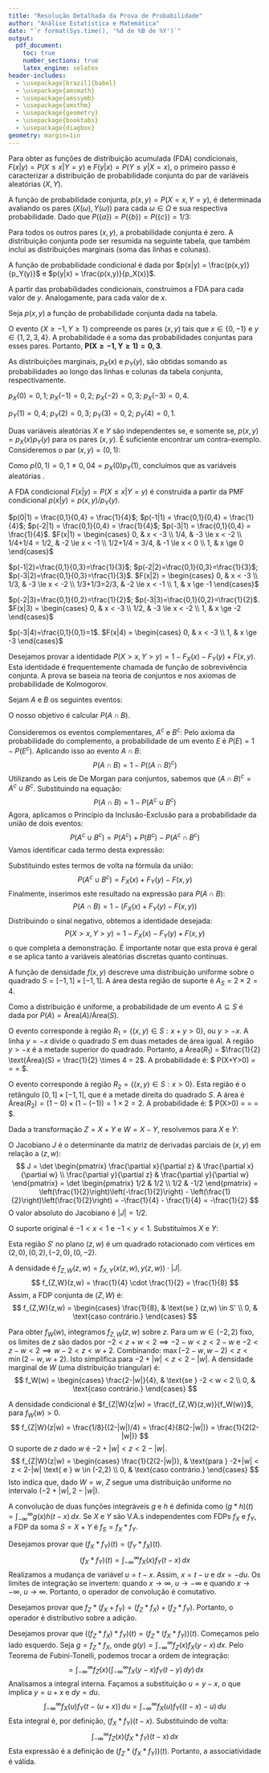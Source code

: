 ```yaml
---
title: "Resolução Detalhada da Prova de Probabilidade"
author: "Análise Estatística e Matemática"
date: "`r format(Sys.time(), '%d de %B de %Y')`"
output: 
  pdf_document:
    toc: true
    number_sections: true
    latex_engine: xelatex
header-includes:
  - \usepackage[brazil]{babel}
  - \usepackage{amsmath}
  - \usepackage{amssymb}
  - \usepackage{amsthm}
  - \usepackage{geometry}
  - \usepackage{booktabs}
  - \usepackage{diagbox}
geometry: margin=1in
---
```




\begin{problema}{}{pr-1}
	Seja $\Omega = \{a, b, c\}$  um espaço amostral, ${\cal F}={\cal P}(\Omega)$ o conjunto de partes de $\Omega$ como sua $\sigma$-álgebra e $P(\{\omega\})=\frac{1}{3}$ para todo $\omega \in \Omega.$ Consideremos as variáveis aleatórias $X$ e $Y$ definidas em $(\Omega, {\cal F}, P)$ como
	$$
	X(\omega) =
	\begin{cases}
		1, &  \text{se}  \quad  \omega=a, \ \text{ou} \ \omega = b,  \\
		0, &  \text{se}  \quad  \omega=c
	\end{cases} 
	\qquad \text{e} \qquad 
	Y(\omega) =
	\begin{cases}
		\ \pi, &  \text{se}  \quad  \omega=a, \\
		\ \frac{1}{2}, &  \text{se}  \quad  \omega=b, \\
		-1, &  \text{se}  \quad  \omega=c
	\end{cases} 
	$$
	Obtenha as distribuições condicionais acumuladas $F(X|Y)$ e $F(Y|X)$.
\end{problema}

\subsection*{Resolução do Problema 1}

Para obter as funções de distribuição acumulada (FDA) condicionais, $F(x|y) = P(X \le x | Y=y)$ e $F(y|x) = P(Y \le y | X=x)$, o primeiro passo é caracterizar a distribuição de probabilidade conjunta do par de variáveis aleatórias $(X, Y)$.

\subsubsection*{1. Determinação da Função de Probabilidade Conjunta}

A função de probabilidade conjunta, $p(x, y) = P(X=x, Y=y)$, é determinada avaliando os pares $(X(\omega), Y(\omega))$ para cada $\omega \in \Omega$ e sua respectiva probabilidade. Dado que $P(\{a\}) = P(\{b\}) = P(\{c\}) = 1/3$:

\begin{itemize}
    \item Para $\omega = a$: Temos $X(a) = 1$ e $Y(a) = \pi$. A probabilidade deste evento é $P(\{a\}) = 1/3$. Portanto, $p(1, \pi) = P(X=1, Y=\pi) = 1/3$.
    
    \item Para $\omega = b$: Temos $X(b) = 1$ e $Y(b) = 1/2$. A probabilidade deste evento é $P(\{b\}) = 1/3$. Portanto, $p(1, 1/2) = P(X=1, Y=1/2) = 1/3$.
    
    \item Para $\omega = c$: Temos $X(c) = 0$ e $Y(c) = -1$. A probabilidade deste evento é $P(\{c\}) = 1/3$. Portanto, $p(0, -1) = P(X=0, Y=-1) = 1/3$.
\end{itemize}

Para todos os outros pares $(x,y)$, a probabilidade conjunta é zero. A distribuição conjunta pode ser resumida na seguinte tabela, que também inclui as distribuições marginais (soma das linhas e colunas).

\begin{center}
	\begin{tabular}{c|ccc|c}
		\toprule
		\diagbox[height=1.2cm]{$X$}{$Y$} & -1 & 1/2 & $\pi$ & $p_X(x)$ \\
		\midrule
		0 & 1/3 & 0 & 0 & 1/3 \\
		1 & 0 & 1/3 & 1/3 & 2/3 \\
		\midrule
		$p_Y(y)$ & 1/3 & 1/3 & 1/3 & 1 \\
		\bottomrule
	\end{tabular}
\end{center}

\subsubsection*{2. Determinação das Funções de Probabilidade Condicionais}

A função de probabilidade condicional é dada por $p(x|y) = \frac{p(x,y)}{p_Y(y)}$ e $p(y|x) = \frac{p(x,y)}{p_X(x)}$.

\paragraph{Condicional de $X$ dado $Y=y$:}
\begin{itemize}
    \item Se $y=-1$: $p(x|-1) = \frac{p(x,-1)}{1/3}$. Assim, $p(0|-1)=1$ e $p(1|-1)=0$.
    \item Se $y=1/2$: $p(x|1/2) = \frac{p(x,1/2)}{1/3}$. Assim, $p(0|1/2)=0$ e $p(1|1/2)=1$.
    \item Se $y=\pi$: $p(x|\pi) = \frac{p(x,\pi)}{1/3}$. Assim, $p(0|\pi)=0$ e $p(1|\pi)=1$.
\end{itemize}

\paragraph{Condicional de $Y$ dado $X=x$:}
\begin{itemize}
    \item Se $x=0$: $p(y|0) = \frac{p(0,y)}{1/3}$. Assim, $p(-1|0)=1$ e $p(y|0)=0$ para $y \neq -1$.
    \item Se $x=1$: $p(y|1) = \frac{p(1,y)}{2/3}$. Assim, $p(1/2|1)=1/2$ e $p(\pi|1)=1/2$.
\end{itemize}

\subsubsection*{3. Obtenção das Funções de Distribuição Acumulada Condicionais}

\paragraph{FDA Condicional $F(x|y) = P(X \le x | Y=y)$:}
A partir das probabilidades condicionais, construímos a FDA para cada valor de $y$.
\begin{itemize}
    \item Para $y=-1$: A massa de probabilidade está toda em $X=0$.
    $$ F(x|-1) = 
    \begin{cases}
        0, & \text{se } x < 0 \\
        1, & \text{se } x \ge 0
    \end{cases}
    $$
    \item Para $y=1/2$: A massa de probabilidade está toda em $X=1$.
    $$ F(x|1/2) = 
    \begin{cases}
        0, & \text{se } x < 1 \\
        1, & \text{se } x \ge 1
    \end{cases}
    $$
    \item Para $y=\pi$: A massa de probabilidade está toda em $X=1$.
    $$ F(x|\pi) = 
    \begin{cases}
        0, & \text{se } x < 1 \\
        1, & \text{se } x \ge 1
    \end{cases}
    $$
\end{itemize}

\paragraph{FDA Condicional $F(y|x) = P(Y \le y | X=x)$:}
Analogamente, para cada valor de $x$.
\begin{itemize}
    \item Para $x=0$: A massa de probabilidade está toda em $Y=-1$.
    $$ F(y|0) = 
    \begin{cases}
        0, & \text{se } y < -1 \\
        1, & \text{se } y \ge -1
    \end{cases}
    $$
    \item Para $x=1$: A massa de probabilidade está distribuída entre $Y=1/2$ e $Y=\pi$.
    $$ F(y|1) = 
    \begin{cases}
        0, & \text{se } y < 1/2 \\
        P(Y \le y | X=1) = p(1/2|1) = 1/2, & \text{se } 1/2 \le y < \pi \\
        P(Y \le y | X=1) = p(1/2|1) + p(\pi|1) = 1, & \text{se } y \ge \pi
    \end{cases}
    $$
\end{itemize}

\newpage

\begin{problema}{}{pr-3}
Suponha que a distribuição conjunta das variáveis aleatórias discretas $X$ e $Y$ está dada por
\begin{center}
	\begin{tabular}{|c|c|c|c|c|} \hline
		$X \diagdown Y$ & 1 & 2 & 3 & 4 \\ \hline
		0 & 0,1 & 0 & 0 & 0 \\ \hline
		-1 & 0,1 & 0,1 & 0 & 0 \\ \hline
		-2 & 0,1 & 0,1 & 0,1 & 0 \\ \hline
		-3 & 0,1 & 0,1 & 0,1 & 0,1 \\ \hline
	\end{tabular}
\end{center}
Calcule:
\begin{enumerate}
	\item $ P(X \geq -1, Y \geq 1) $
	\item As distribuições marginais de $X$ e $Y$ e determine se $X$ e $Y$ são independentes.
	\item Encontre a função de distribuição condicional de $X$ dado $Y.$
\end{enumerate}
\end{problema}

\subsection*{Resolução do Problema 2}

Seja $p(x,y)$ a função de probabilidade conjunta dada na tabela.

\subsubsection*{Item (a): Cálculo de $ P(X \geq -1, Y \geq 1) $}
O evento $\{X \ge -1, Y \ge 1\}$ compreende os pares $(x,y)$ tais que $x \in \{0, -1\}$ e $y \in \{1, 2, 3, 4\}$. A probabilidade é a soma das probabilidades conjuntas para esses pares.
\begin{align*}
    P(X \ge -1, Y \ge 1) &= \sum_{x \in \{0,-1\}} \sum_{y=1}^{4} p(x,y) \\
    &= p(0,1) + p(0,2) + p(0,3) + p(0,4) \\
    &\quad + p(-1,1) + p(-1,2) + p(-1,3) + p(-1,4) \\
    &= (0,1 + 0 + 0 + 0) + (0,1 + 0,1 + 0 + 0) \\
    &= 0,1 + 0,2 = 0,3
\end{align*}
Portanto, $\mathbf{P(X \geq -1, Y \geq 1) = 0,3}$.

\subsubsection*{Item (b): Distribuições Marginais e Independência}
As distribuições marginais, $p_X(x)$ e $p_Y(y)$, são obtidas somando as probabilidades ao longo das linhas e colunas da tabela conjunta, respectivamente.

\begin{center}
	\begin{tabular}{c|cccc|c}
		\toprule
		\diagbox[height=1.2cm]{$X$}{$Y$} & 1 & 2 & 3 & 4 & $p_X(x)$ \\
		\midrule
		0 & 0,1 & 0 & 0 & 0 & 0,1 \\
		-1 & 0,1 & 0,1 & 0 & 0 & 0,2 \\
		-2 & 0,1 & 0,1 & 0,1 & 0 & 0,3 \\
		-3 & 0,1 & 0,1 & 0,1 & 0,1 & 0,4 \\
		\midrule
		$p_Y(y)$ & 0,4 & 0,3 & 0,2 & 0,1 & 1,0 \\
		\bottomrule
	\end{tabular}
\end{center}

\paragraph{Distribuição Marginal de X:}
$p_X(0) = 0,1$; \quad $p_X(-1) = 0,2$; \quad $p_X(-2) = 0,3$; \quad $p_X(-3) = 0,4$.

\paragraph{Distribuição Marginal de Y:}
$p_Y(1) = 0,4$; \quad $p_Y(2) = 0,3$; \quad $p_Y(3) = 0,2$; \quad $p_Y(4) = 0,1$.

\paragraph{Verificação de Independência:}
Duas variáveis aleatórias $X$ e $Y$ são independentes se, e somente se, $p(x,y) = p_X(x)p_Y(y)$ para \textbf{todos} os pares $(x,y)$. É suficiente encontrar um contra-exemplo.
Consideremos o par $(x,y) = (0,1)$:
\begin{itemize}
    \item Da tabela, $p(0,1) = 0,1$.
    \item O produto das marginais é $p_X(0) \cdot p_Y(1) = (0,1) \times (0,4) = 0,04$.
\end{itemize}
Como $p(0,1) = 0,1 \neq 0,04 = p_X(0)p_Y(1)$, concluímos que as variáveis aleatórias \textbf{$X$ e $Y$ não são independentes}.

\subsubsection*{Item (c): Função de Distribuição Condicional de X dado Y}
A FDA condicional $F(x|y) = P(X \le x | Y=y)$ é construída a partir da PMF condicional $p(x|y) = p(x,y)/p_Y(y)$.

\paragraph{Caso 1: Y = 1 ($p_Y(1)=0,4$)}
$p(0|1) = \frac{0,1}{0,4} = \frac{1}{4}$; $p(-1|1) = \frac{0,1}{0,4} = \frac{1}{4}$; $p(-2|1) = \frac{0,1}{0,4} = \frac{1}{4}$; $p(-3|1) = \frac{0,1}{0,4} = \frac{1}{4}$.
$F(x|1) = \begin{cases}
0, & x < -3 \\ 1/4, & -3 \le x < -2 \\ 1/4+1/4 = 1/2, & -2 \le x < -1 \\ 1/2+1/4 = 3/4, & -1 \le x < 0 \\ 1, & x \ge 0
\end{cases}$

\paragraph{Caso 2: Y = 2 ($p_Y(2)=0,3$)}
$p(-1|2)=\frac{0,1}{0,3}=\frac{1}{3}$; $p(-2|2)=\frac{0,1}{0,3}=\frac{1}{3}$; $p(-3|2)=\frac{0,1}{0,3}=\frac{1}{3}$.
$F(x|2) = \begin{cases}
0, & x < -3 \\ 1/3, & -3 \le x < -2 \\ 1/3+1/3=2/3, & -2 \le x < -1 \\ 1, & x \ge -1
\end{cases}$

\paragraph{Caso 3: Y = 3 ($p_Y(3)=0,2$)}
$p(-2|3)=\frac{0,1}{0,2}=\frac{1}{2}$; $p(-3|3)=\frac{0,1}{0,2}=\frac{1}{2}$.
$F(x|3) = \begin{cases}
0, & x < -3 \\ 1/2, & -3 \le x < -2 \\ 1, & x \ge -2
\end{cases}$

\paragraph{Caso 4: Y = 4 ($p_Y(4)=0,1$)}
$p(-3|4)=\frac{0,1}{0,1}=1$.
$F(x|4) = \begin{cases}
0, & x < -3 \\
1, & x \ge -3
\end{cases}$

\newpage

\begin{problema}{}{pr-2}
	Considere um par de variáveis aleatórias discretas $(X, Y)$ cuja função de distribuição de probabilidade conjunta é $F$, i.e., $F(x,y)=P(X\leq x, Y\leq y),$ $x,y \in \mathbb{R}.$ Sejam $F_X$ e $F_Y$ as funções de distribuição das variáveis aleatórias $X$ e $Y,$ respectivamente (distribuições marginais). Mostre que: $$P(X>x, Y>y)= 1-F_X(x)-F_Y(y)+F(x,y).$$ 	
\end{problema}

\subsection*{Resolução do Problema 3}

Desejamos provar a identidade $P(X>x, Y>y)= 1-F_X(x)-F_Y(y)+F(x,y)$. Esta identidade é frequentemente chamada de função de sobrevivência conjunta. A prova se baseia na teoria de conjuntos e nos axiomas de probabilidade de Kolmogorov.

Sejam $A$ e $B$ os seguintes eventos:
\begin{itemize}
    \item $A = \{ \omega \in \Omega : X(\omega) > x \}$
    \item $B = \{ \omega \in \Omega : Y(\omega) > y \}$
\end{itemize}
O nosso objetivo é calcular $P(A \cap B)$.

Consideremos os eventos complementares, $A^c$ e $B^c$:
\begin{itemize}
    \item $A^c = \{ \omega \in \Omega : X(\omega) \le x \}$. Por definição da FDA marginal, $P(A^c) = P(X \le x) = F_X(x)$.
    \item $B^c = \{ \omega \in \Omega : Y(\omega) \le y \}$. Por definição da FDA marginal, $P(B^c) = P(Y \le y) = F_Y(y)$.
\end{itemize}

Pelo axioma da probabilidade do complemento, a probabilidade de um evento $E$ é $P(E) = 1 - P(E^c)$. Aplicando isso ao evento $A \cap B$:
$$ P(A \cap B) = 1 - P((A \cap B)^c) $$
Utilizando as Leis de De Morgan para conjuntos, sabemos que $(A \cap B)^c = A^c \cup B^c$. Substituindo na equação:
$$ P(A \cap B) = 1 - P(A^c \cup B^c) $$
Agora, aplicamos o Princípio da Inclusão-Exclusão para a probabilidade da união de dois eventos:
$$ P(A^c \cup B^c) = P(A^c) + P(B^c) - P(A^c \cap B^c) $$
Vamos identificar cada termo desta expressão:
\begin{itemize}
    \item $P(A^c) = F_X(x)$.
    \item $P(B^c) = F_Y(y)$.
    \item $A^c \cap B^c = \{X \le x \text{ e } Y \le y\}$. A probabilidade deste evento é, por definição da FDA conjunta, $P(A^c \cap B^c) = P(X \le x, Y \le y) = F(x,y)$.
\end{itemize}
Substituindo estes termos de volta na fórmula da união:
$$ P(A^c \cup B^c) = F_X(x) + F_Y(y) - F(x,y) $$
Finalmente, inserimos este resultado na expressão para $P(A \cap B)$:
$$ P(A \cap B) = 1 - \left( F_X(x) + F_Y(y) - F(x,y) \right) $$
Distribuindo o sinal negativo, obtemos a identidade desejada:
$$ P(X>x, Y>y) = 1 - F_X(x) - F_Y(y) + F(x,y) $$
o que completa a demonstração. É importante notar que esta prova é geral e se aplica tanto a variáveis aleatórias discretas quanto contínuas.

\newpage
\begin{problema}{}{pr5}
Sejam $X$ e $Y$ variáveis aleatórias com função de densidade de probabilidade conjunta dada por 
$$ f(x,y) = 
\begin{cases}
	\frac{1}{4}, & \ \text{se} \  \  -1<x<1,  -1<y<1, \\
	0, &  \text{caso contrário.}
\end{cases}
$$

\begin{enumerate}
	\item  Obtenha $P(X+Y> 0)$ e $P(X>0).$
	\item Sejam $Z=X+Y$ e $W=X-Y$ funções lineares das varáveis aleatórias $X$ e $Y.$ Usando o método do Jacobiano obtenha a função de densidade conjunta de $Z$ e $W.$
	\item Obtenha a função de densidade (marginal) de $W$.
	\item  Obtenha a função de densidade condicional de $Z$ dado $W,$ i.e., $f_{Z|W}(z|w).$
\end{enumerate}
\end{problema}

\subsection*{Resolução do Problema 4}
A função de densidade $f(x,y)$ descreve uma distribuição uniforme sobre o quadrado $S = [-1,1] \times [-1,1]$. A área desta região de suporte é $A_S = 2 \times 2 = 4$.

\subsubsection*{Item (a): Cálculo de Probabilidades}
Como a distribuição é uniforme, a probabilidade de um evento $A \subseteq S$ é dada por $P(A) = \text{Área}(A) / \text{Área}(S)$.
\paragraph{Cálculo de $P(X+Y>0)$:}
O evento corresponde à região $R_1 = \{ (x,y) \in S : x+y > 0 \}$, ou $y > -x$. A linha $y=-x$ divide o quadrado $S$ em duas metades de área igual. A região $y > -x$ é a metade superior do quadrado. Portanto, a Área($R_1$) = $\frac{1}{2} \text{Área}(S) = \frac{1}{2} \times 4 = 2$.
A probabilidade é: $ P(X+Y>0) = \frac{\text{Área}(R_1)}{\text{Área}(S)} = \frac{2}{4} = \frac{1}{2}$.

\paragraph{Cálculo de $P(X>0)$:}
O evento corresponde à região $R_2 = \{ (x,y) \in S : x > 0 \}$. Esta região é o retângulo $[0,1] \times [-1,1]$, que é a metade direita do quadrado $S$. A área é $\text{Área}(R_2) = (1-0) \times (1-(-1)) = 1 \times 2 = 2$.
A probabilidade é: $ P(X>0) = \frac{\text{Área}(R_2)}{\text{Área}(S)} = \frac{2}{4} = \frac{1}{2}$.

\subsubsection*{Item (b): Método do Jacobiano}
\paragraph{1. Transformação Inversa:}
Dada a transformação $Z=X+Y$ e $W=X-Y$, resolvemos para $X$ e $Y$:
\begin{itemize}
    \item $Z+W = (X+Y)+(X-Y) = 2X \implies X = \frac{Z+W}{2}$
    \item $Z-W = (X+Y)-(X-Y) = 2Y \implies Y = \frac{Z-W}{2}$
\end{itemize}

\paragraph{2. Jacobiano da Transformação Inversa:}
O Jacobiano $J$ é o determinante da matriz de derivadas parciais de $(x,y)$ em relação a $(z,w)$:
$$ J = \det \begin{pmatrix} \frac{\partial x}{\partial z} & \frac{\partial x}{\partial w} \\ \frac{\partial y}{\partial z} & \frac{\partial y}{\partial w} \end{pmatrix} = \det \begin{pmatrix} 1/2 & 1/2 \\ 1/2 & -1/2 \end{pmatrix} = \left(\frac{1}{2}\right)\left(-\frac{1}{2}\right) - \left(\frac{1}{2}\right)\left(\frac{1}{2}\right) = -\frac{1}{4} - \frac{1}{4} = -\frac{1}{2} $$
O valor absoluto do Jacobiano é $|J| = 1/2$.

\paragraph{3. Nova Região de Suporte:}
O suporte original é $-1<x<1$ e $-1<y<1$. Substituímos $X$ e $Y$:
\begin{itemize}
    \item $-1 < \frac{z+w}{2} < 1 \implies -2 < z+w < 2$
    \item $-1 < \frac{z-w}{2} < 1 \implies -2 < z-w < 2$
\end{itemize}
Esta região $S'$ no plano $(z,w)$ é um quadrado rotacionado com vértices em $(2,0), (0,2), (-2,0), (0,-2)$.

\paragraph{4. Densidade Conjunta de $(Z, W)$:}
A densidade é $f_{Z,W}(z,w) = f_{X,Y}(x(z,w), y(z,w)) \cdot |J|$.
$$ f_{Z,W}(z,w) = \frac{1}{4} \cdot \frac{1}{2} = \frac{1}{8} $$
Assim, a FDP conjunta de $(Z,W)$ é:
$$ f_{Z,W}(z,w) = 
\begin{cases}
	\frac{1}{8}, & \text{se } (z,w) \in S' \\
	0, &  \text{caso contrário.}
\end{cases}
$$

\subsubsection*{Item (c): Densidade Marginal de $W$}
Para obter $f_W(w)$, integramos $f_{Z,W}(z,w)$ sobre $z$. Para um $w \in (-2,2)$ fixo, os limites de $z$ são dados por $-2 < z+w < 2 \implies -2-w < z < 2-w$ e $-2 < z-w < 2 \implies w-2 < z < w+2$. Combinando: $\max(-2-w, w-2) < z < \min(2-w, w+2)$.
Isto simplifica para $-2+|w| < z < 2-|w|$.
\begin{align*}
    f_W(w) = \int_{-\infty}^{\infty} f_{Z,W}(z,w) \,dz &= \int_{-2+|w|}^{2-|w|} \frac{1}{8} \,dz \\
    &= \frac{1}{8} [z]_{-2+|w|}^{2-|w|} = \frac{1}{8} \left( (2-|w|) - (-2+|w|) \right) \\
    &= \frac{1}{8} (4 - 2|w|) = \frac{2-|w|}{4}
\end{align*}
A densidade marginal de $W$ (uma distribuição triangular) é:
$$ f_W(w) = 
\begin{cases}
	\frac{2-|w|}{4}, & \text{se } -2 < w < 2 \\
	0, &  \text{caso contrário.}
\end{cases}
$$

\subsubsection*{Item (d): Densidade Condicional $f_{Z|W}(z|w)$}
A densidade condicional é $f_{Z|W}(z|w) = \frac{f_{Z,W}(z,w)}{f_W(w)}$, para $f_W(w)>0$.
$$
f_{Z|W}(z|w) = \frac{1/8}{(2-|w|)/4} = \frac{4}{8(2-|w|)} = \frac{1}{2(2-|w|)}
$$
O suporte de $z$ dado $w$ é $-2+|w| < z < 2-|w|$.
$$
f_{Z|W}(z|w) = 
\begin{cases}
	\frac{1}{2(2-|w|)}, & \text{para } -2+|w| < z < 2-|w| \text{ e } w \in (-2,2) \\
	0, &  \text{caso contrário.}
\end{cases}
$$
Isto indica que, dado $W=w$, $Z$ segue uma distribuição uniforme no intervalo $(-2+|w|, 2-|w|)$.

\newpage
\begin{problema}{}{pr-4}
	Considere  a {\it convolução} $f_X * f_Y$ entre as funções de densidade das variáveis aleatórias  $X$ e $Y,$ i.e., a função de densidade da variável aleatória $Z=X+Y.$ Mostre que o operador de convolução $ ( * )$ é: 
	\begin{enumerate}
		\item comutativo: $f_X * f_Y = f_Y * f_X$
		\item distributivo: $f_Z*(f_X+f_Y ) = f_Z*f_X+f_Z*f_Y$
		\item  associativo: $(f_Z * f_X) * f_Y = f_Z *(f_X * f_Y )$
	\end{enumerate}
\end{problema}

\subsection*{Resolução do Problema 5}
A convolução de duas funções integráveis $g$ e $h$ é definida como $(g * h)(t) = \int_{-\infty}^{\infty} g(x) h(t-x) \,dx$. Se $X$ e $Y$ são V.A.s independentes com FDPs $f_X$ e $f_Y$, a FDP da soma $S=X+Y$ é $f_S = f_X * f_Y$.

\subsubsection*{Item (a): Comutatividade}
Desejamos provar que $(f_X * f_Y)(t) = (f_Y * f_X)(t)$.
$$ (f_X * f_Y)(t) = \int_{-\infty}^{\infty} f_X(x) f_Y(t-x) \,dx $$
Realizamos a mudança de variável $u = t-x$. Assim, $x = t-u$ e $dx = -du$. Os limites de integração se invertem: quando $x \to \infty$, $u \to -\infty$ e quando $x \to -\infty$, $u \to \infty$.
\begin{align*}
    (f_X * f_Y)(t) &= \int_{\infty}^{-\infty} f_X(t-u) f_Y(u) (-du) \\
    &= \int_{-\infty}^{\infty} f_Y(u) f_X(t-u) \,du \quad (\text{invertendo os limites e o sinal}) \\
    &= (f_Y * f_X)(t)
\end{align*}
Portanto, o operador de convolução é comutativo.

\subsubsection*{Item (b): Distributividade}
Desejamos provar que $f_Z * (f_X + f_Y) = (f_Z * f_X) + (f_Z * f_Y)$.
\begin{align*}
    (f_Z * (f_X+f_Y))(t) &= \int_{-\infty}^{\infty} f_Z(x) (f_X+f_Y)(t-x) \,dx \\
    &= \int_{-\infty}^{\infty} f_Z(x) [f_X(t-x) + f_Y(t-x)] \,dx \quad (\text{soma de funções}) \\
    &= \int_{-\infty}^{\infty} [f_Z(x)f_X(t-x) + f_Z(x)f_Y(t-x)] \,dx \quad (\text{distributividade do produto}) \\
    &= \int_{-\infty}^{\infty} f_Z(x)f_X(t-x) \,dx + \int_{-\infty}^{\infty} f_Z(x)f_Y(t-x) \,dx \quad (\text{linearidade da integral}) \\
    &= (f_Z * f_X)(t) + (f_Z * f_Y)(t)
\end{align*}
Portanto, o operador é distributivo sobre a adição.

\subsubsection*{Item (c): Associatividade}
Desejamos provar que $((f_Z * f_X) * f_Y)(t) = (f_Z * (f_X * f_Y))(t)$.
Começamos pelo lado esquerdo. Seja $g = f_Z * f_X$, onde $g(y) = \int_{-\infty}^{\infty} f_Z(x) f_X(y-x) \,dx$.
\begin{align*}
    ((f_Z * f_X) * f_Y)(t) &= (g * f_Y)(t) = \int_{-\infty}^{\infty} g(y) f_Y(t-y) \,dy \\
    &= \int_{-\infty}^{\infty} \left( \int_{-\infty}^{\infty} f_Z(x) f_X(y-x) \,dx \right) f_Y(t-y) \,dy
\end{align*}
Pelo Teorema de Fubini-Tonelli, podemos trocar a ordem de integração:
$$ = \int_{-\infty}^{\infty} f_Z(x) \left( \int_{-\infty}^{\infty} f_X(y-x) f_Y(t-y) \,dy \right) \,dx $$
Analisamos a integral interna. Façamos a substituição $u = y-x$, o que implica $y = u+x$ e $dy = du$.
$$ \int_{-\infty}^{\infty} f_X(u) f_Y(t-(u+x)) \,du = \int_{-\infty}^{\infty} f_X(u) f_Y((t-x)-u) \,du $$
Esta integral é, por definição, $(f_X * f_Y)(t-x)$. Substituindo de volta:
$$ \int_{-\infty}^{\infty} f_Z(x) (f_X * f_Y)(t-x) \,dx $$
Esta expressão é a definição de $(f_Z * (f_X * f_Y))(t)$. Portanto, a associatividade é válida.